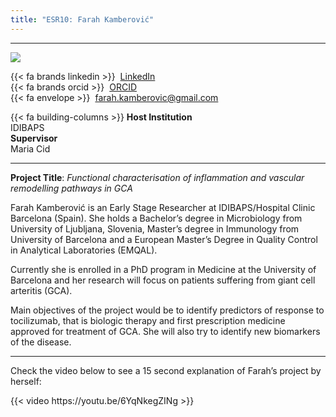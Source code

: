```yaml
---
title: "ESR10: Farah Kamberović"
---
```


---

:::{layout="[30, 60, 50]" .profile-text}

![](../assets/esr_pictures/farah_square.jpg){.img-profile}

{{< fa brands linkedin >}}\  [LinkedIn](https://www.linkedin.com/in/farah-kamberovic-b21963174/)<br>
{{< fa brands orcid >}} \ [ORCID](https://orcid.org/0000-0001-8444-0342)<br>
{{< fa envelope >}} \ [farah.kamberovic@gmail.com](mailto:farah.kamberovic@gmail.com)<br>

{{< fa building-columns >}} **Host Institution** <br> IDIBAPS <br>
**Supervisor** <br> Maria Cid

::: 

---

**Project Title**: *Functional characterisation of inflammation and vascular remodelling pathways in GCA*


Farah Kamberović is an Early Stage Researcher at IDIBAPS/Hospital Clinic Barcelona (Spain). She holds a Bachelor’s degree in Microbiology from University of Ljubljana, Slovenia, Master’s degree in Immunology from University of Barcelona and a European Master’s Degree in Quality Control in Analytical Laboratories (EMQAL).

Currently she is enrolled in a PhD program in Medicine at the University of Barcelona and her research will focus on patients suffering from giant cell arteritis (GCA).

Main objectives of the project would be to identify predictors of response to tocilizumab, that is biologic therapy and first prescription medicine approved for treatment of GCA. She will also try to identify new biomarkers of the disease.

---

Check the video below to see a 15 second explanation of Farah's project by herself:

{{< video https://youtu.be/6YqNkegZINg >}}